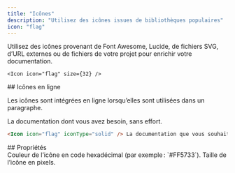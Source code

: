 ```yaml
---
title: "Icônes"
description: "Utilisez des icônes issues de bibliothèques populaires"
icon: "flag"
---
```



Utilisez des icônes provenant de Font Awesome, Lucide, de fichiers SVG, d’URL externes ou de fichiers de votre projet pour enrichir votre documentation.

<Icon icon="flag" size={32} />

```mdx Exemple d’icône
<Icon icon="flag" size={32} />
```


<div id="inline-icons">
  ## Icônes en ligne
</div>

Les icônes sont intégrées en ligne lorsqu’elles sont utilisées dans un paragraphe.

<Icon icon="flag" iconType="solid" /> La documentation dont vous avez besoin, sans effort.

```markdown Exemple d’icône en ligne
<Icon icon="flag" iconType="solid" /> La documentation que vous souhaitez, sans effort.
```


<div id="properties">
  ## Propriétés
</div>

<IconsRequired />

<ResponseField name="color" type="string">
  Couleur de l’icône en code hexadécimal (par exemple : `#FF5733`).
</ResponseField>

<ResponseField name="size" type="number">
  Taille de l’icône en pixels.
</ResponseField>

